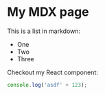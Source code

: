 # My MDX page

This is a list in markdown:

- One
- Two
- Three

Checkout my React component:

```javascript
console.log('asdf' + 123);
```
